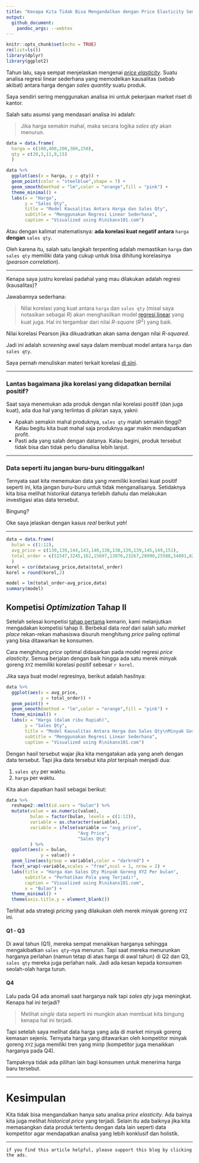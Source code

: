 ```yaml
---
title: "Kenapa Kita Tidak Bisa Mengandalkan dengan Price Elasticity Semata?"
output: 
  github_document:
    pandoc_args: --webtex
---
```


```r
knitr::opts_chunk$set(echo = TRUE)
rm(list=ls())
library(dplyr)
library(ggplot2)
```


Tahun lalu, saya sempat menjelaskan mengenai [_price elasticity_](https://ikanx101.com/blog/blog-posting-regresi/). Suatu analisa regresi linear sederhana yang memodelkan kausalitas (sebab akibat) antara harga dengan _sales quantity_ suatu produk.

Saya sendiri sering menggunakan analisa ini untuk pekerjaan market riset di kantor. 

Salah satu asumsi yang mendasari analisa ini adalah:

> Jika harga semakin mahal, maka secara logika _sales qty_ akan menurun.

```r
data = data.frame(
  harga = c(100,400,200,300,250),
  qty = c(20,3,11,9,15)
  ) 

data %>%
  ggplot(aes(x = harga, y = qty)) +
  geom_point(color = "steelblue",shape = 7) +
  geom_smooth(method = "lm",color = "orange",fill = "pink") +
  theme_minimal() +
  labs(x = "Harga",
       y = "Sales Qty",
       title = "Model Kausalitas Antara Harga dan Sales Qty",
       subtitle = "Menggunakan Regresi Linear Sederhana",
       caption = "Visualized using R\nikanx101.com")
```

Atau dengan kalimat matematisnya: __ada korelasi kuat negatif antara__ `harga` __dengan__ `sales qty`. 

Oleh karena itu, salah satu langkah terpenting adalah memastikan `harga` dan `sales qty` memiliki data yang cukup untuk bisa dihitung korelasinya (_pearson correlation_).

---

Kenapa saya justru korelasi padahal yang mau dilakukan adalah regresi (kausalitas)?

Jawabannya sederhana:

> Nilai korelasi yang kuat antara `harga` dan `sales qty` (misal saya notasikan sebagai $R$) akan menghasilkan model [regresi linear](https://ikanx101.com/blog/belajar-regresi/) yang kuat juga. Hal ini tergambar dari nilai _R-square_ ($R^2$) yang baik.

Nilai korelasi Pearson jika dikuadratkan akan sama dengan nilai _R-squared_.

Jadi ini adalah _screening_ awal saya dalam membuat model antara `harga` dan `sales qty`.

Saya pernah menuliskan materi terkait korelasi [di sini](https://ikanx101.com/blog/materi-korelasi/).

---

### Lantas bagaimana jika korelasi yang didapatkan bernilai positif?

Saat saya menemukan ada produk dengan nilai korelasi positif (dan juga kuat), ada dua hal yang terlintas di pikiran saya, yakni:

- Apakah semakin mahal produknya, `sales qty` malah semakin tinggi? Kalau begitu kita buat mahal saja produknya agar makin mendapatkan profit.
- Pasti ada yang salah dengan datanya. Kalau begini, produk tersebut tidak bisa dan tidak perlu dianalisa lebih lanjut.

---

### Data seperti itu jangan buru-buru ditinggalkan!

Ternyata saat kita menemukan data yang memiliki korelasi kuat positif seperti ini, kita jangan buru-buru untuk tidak menganalisanya. Setidaknya kita bisa melihat historikal datanya terlebih dahulu dan melakukan investigasi atas data tersebut.

Bingung?

Oke saya jelaskan dengan kasus _real_ berikut _yah_!

---

```r
data = data.frame(
  bulan = c(1:12),
  avg_price = c(130,139,144,143,140,138,138,139,139,145,149,151),
  total_order = c(51547,3245,162,15697,13076,23267,28990,25588,54801,62303,53544,65673)
  )
korel = cor(data$avg_price,data$total_order)
korel = round(korel,2)

model = lm(total_order~avg_price,data)
summary(model)
```

## Kompetisi _Optimization_ Tahap II

Setelah selesai kompetisi [tahap pertama](https://ikanx101.com/blog/binary-marketplace/) kemarin, kami melanjutkan mengadakan kompetisi tahap II. Berbekal data _real_ dari salah satu _market place_ rekan-rekan mahasiswa disuruh menghitung _price_ paling optimal yang bisa ditawarkan ke konsumen.

Cara menghitung _price_ optimal didasarkan pada model regresi _price elasticity_. Semua berjalan dengan baik hingga ada satu merek minyak goreng `XYZ` memiliki korelasi positif sebesar `r korel`.

Jika saya buat model regresinya, berikut adalah hasilnya:

```r
data %>% 
  ggplot(aes(x = avg_price,
             y = total_order)) + 
  geom_point() +
  geom_smooth(method = "lm",color = "orange",fill = "pink") +
  theme_minimal() +
  labs(x = "Harga (dalam ribu Rupiah)",
       y = "Sales Qty",
       title = "Model Kausalitas Antara Harga dan Sales Qty\nMinyak Goreng Merek XYZ Kemasan Tertentu",
       subtitle = "Menggunakan Regresi Linear Sederhana",
       caption = "Visualized using R\nikanx101.com")
```


Dengan hasil tersebut wajar jika kita mengatakan ada yang aneh dengan data tersebut. Tapi jika data tersebut kita _plot_ terpisah menjadi dua:

1. `sales qty` per waktu.
1. `harga` per waktu.

Kita akan dapatkan hasil sebagai berikut:


```r
data %>% 
  reshape2::melt(id.vars = "bulan") %>% 
  mutate(value = as.numeric(value),
         bulan = factor(bulan, levels = c(1:12)),
         variable = as.character(variable),
         variable = ifelse(variable == "avg_price",
                           "Avg Price",
                           "Sales Qty")
         ) %>% 
  ggplot(aes(x = bulan,
             y = value)) +
  geom_line(aes(group = variable),color = "darkred") +
  facet_wrap(~variable,scales = "free",ncol = 1, nrow = 2) +
  labs(title = "Harga dan Sales Qty Minyak Goreng XYZ Per bulan",
       subtitle = "Perhatikan Pola yang Terjadi!",
       caption = "Visualized using R\nikanx101.com",
       x = "Bulan") +
  theme_minimal() +
  theme(axis.title.y = element_blank())
```


Terlihat ada strategi _pricing_ yang dilakukan oleh merek minyak goreng `XYZ` ini.

#### Q1 - Q3

Di awal tahun (Q1), mereka sempat menaikkan harganya sehingga mengakibatkan `sales qty`-nya menurun. Tapi saat mereka menurunkan harganya perlahan (namun tetap di atas harga di awal tahun) di Q2 dan Q3, `sales qty` mereka juga perlahan naik. Jadi ada kesan kepada konsumen seolah-olah harga turun. 

#### Q4

Lalu pada Q4 ada anomali saat harganya naik tapi _sales qty_ juga meningkat. Kenapa hal ini terjadi?

> Melihat _single_ data seperti ini mungkin akan membuat kita bingung kenapa hal ini terjadi.

Tapi setelah saya melihat data harga yang ada di market minyak goreng kemasan sejenis. Ternyata harga yang ditawarkan oleh kompetitor minyak goreng `XYZ` juga memiliki tren yang mirip (kompetitor juga menaikkan harganya pada Q4).

Tampaknya tidak ada pilihan lain bagi konsumen untuk menerima harga baru tersebut.

---

# Kesimpulan

Kita tidak bisa mengandalkan hanya satu analisa _price elasticity_. Ada bainya kita juga melihat _historical price_ yang terjadi. Selain itu ada baiknya jika kita memasangkan data produk tertentu dengan data lain seperti data kompetitor agar mendapatkan analisa yang lebih konklusif dan holistik.

---

`if you find this article helpful, please support this blog by clicking the ads.`